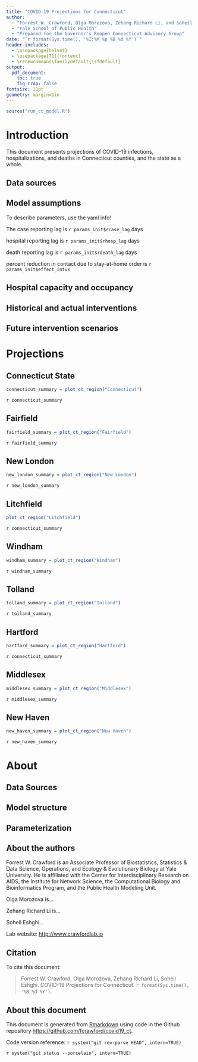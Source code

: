 ```yaml
---
title: "COVID-19 Projections for Connecticut"
author: 
  - "Forrest W. Crawford, Olga Morozova, Zehang Richard Li, and Soheil Eshghi"
  - "Yale School of Public Health"
  - "Prepared for the Governor's Reopen Connecticut Advisory Group"
date: "`r format(Sys.time(), '%I:%M %p %B %d %Y')`"
header-includes:
  - \usepackage{helvet}
  - \usepackage[T1]{fontenc}
  - \renewcommand\familydefault{\sfdefault} 
output:
  pdf_document:
    toc: true
    fig_crop: false
fontsize: 11pt
geometry: margin=1in
---
```


```r
source("run_ct_model.R")

```


# Introduction 

This document presents projections of COVID-19 infections, hospitalizations, and deaths in Connecticut counties, and the state as a whole.  

## Data sources

## Model assumptions

To describe parameters, use the yaml info! 

The case reporting lag is `r params_init$rcase_lag` days 

hospital reporting lag is `r params_init$rhosp_lag` days

death reporting lag is `r params_init$rdeath_lag` days 

percent reduction in contact due to stay-at-home order is `r params_init$effect_intvx`


## Hospital capacity and occupancy 


## Historical and actual interventions


## Future intervention scenarios




# Projections 

## Connecticut State 

```r
connecticut_summary = plot_ct_region("Connecticut")
```
`r connecticut_summary`

## Fairfield 

```r
fairfield_summary = plot_ct_region("Fairfield")
```

`r fairfield_summary`



## New London

```r
new_london_summary = plot_ct_region("New London")
```
`r new_london_summary`


## Litchfield
```r
plot_ct_region("Litchfield")
```
`r connecticut_summary`



## Windham
```r
windham_summary = plot_ct_region("Windham")
```
`r windham_summary`



## Tolland
```r
tolland_summary = plot_ct_region("Tolland")
```
`r tolland_summary`



## Hartford
```r
hartford_summary = plot_ct_region("Hartford")
```
`r connecticut_summary`



## Middlesex
```r
middlesex_summary = plot_ct_region("Middlesex")
```
`r middlesex_summary`



## New Haven

```r
new_haven_summary = plot_ct_region("New Haven")
```
`r new_haven_summary`



# About


## Data Sources 

## Model structure 

## Parameterization 

## About the authors

Forrest W. Crawford is an Associate Professor of Biostatistics, Statistics & Data Science, Operations, and Ecology & Evolutionary Biology at Yale University. He is affiliated with the Center for Interdisciplinary Research on AIDS, the Institute for Network Science, the Computational Biology and Bioinformatics Program, and the Public Health Modeling Unit.

Olga Morozova is... 

Zehang Richard Li is...

Soheil Eshghi...

Lab website: <http://www.crawfordlab.io>

## Citation

To cite this document: 

> Forrest W. Crawford, Olga Morozova, Zehang Richard Li, Soheil Eshghi.  COVID-19 Projections for Connecticut.  `r format(Sys.time(), '%B %d %Y')`. 


## About this document

This document is generated from [Rmarkdown](https://rmarkdown.rstudio.com/) using code in the Github repository <https://github.com/fcrawford/covid19_ct>. 

Code version reference: `r system("git rev-parse HEAD", intern=TRUE)`

`r system("git status --porcelain", intern=TRUE)`

